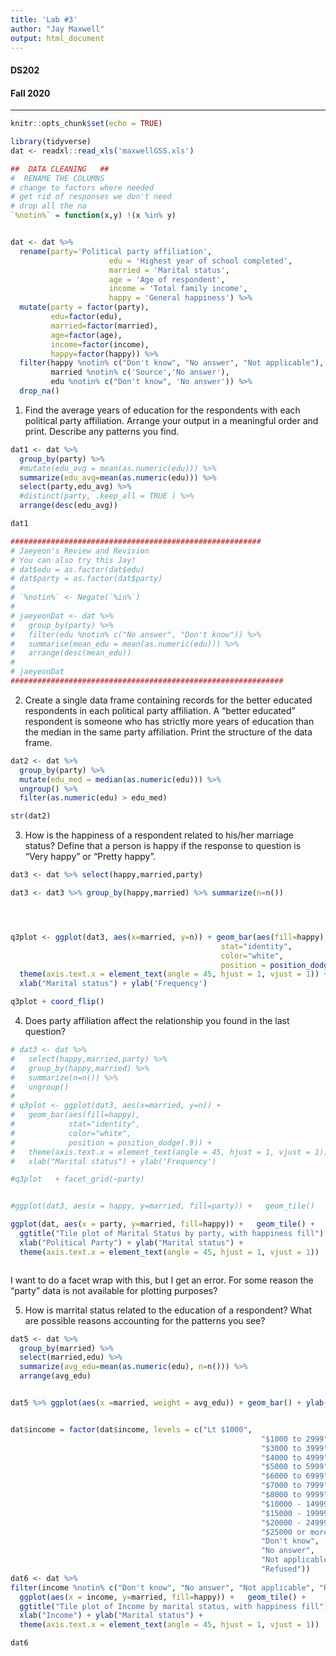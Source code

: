 ```yaml
---
title: 'Lab #3'
author: "Jay Maxwell"
output: html_document
---
```

<h4>DS202</h4>
<h4>Fall 2020</h4>
<hr>
```r
knitr::opts_chunk$set(echo = TRUE)

library(tidyverse)
dat <- readxl::read_xls('maxwellGSS.xls')
```

```r
##  DATA CLEANING   ##
#  RENAME THE COLUMNS  
# change to factors where needed
# get rid of responses we don't need
# drop all the na
`%notin%` = function(x,y) !(x %in% y)


dat <- dat %>% 
  rename(party='Political party affiliation',
                      edu = 'Highest year of school completed',
                      married = 'Marital status',
                      age = 'Age of respondent',
                      income = 'Total family income',
                      happy = 'General happiness') %>% 
  mutate(party = factor(party), 
         edu=factor(edu), 
         married=factor(married),
         age=factor(age),
         income=factor(income), 
         happy=factor(happy)) %>%
  filter(happy %notin% c("Don't know", "No answer", "Not applicable"),
         married %notin% c('Source','No answer'),
         edu %notin% c("Don't know", 'No answer')) %>%
  drop_na()
```

1. Find the average years of education for the respondents with each political party affiliation. Arrange your output in a meaningful order and print. Describe any patterns you find.

```r
dat1 <- dat %>% 
  group_by(party) %>%
  #mutate(edu_avg = mean(as.numeric(edu))) %>% 
  summarize(edu_avg=mean(as.numeric(edu))) %>%
  select(party,edu_avg) %>% 
  #distinct(party, .keep_all = TRUE ) %>% 
  arrange(desc(edu_avg))

dat1

########################################################
# Jaeyeon's Review and Revision
# You can also try this Jay!
# dat$edu = as.factor(dat$edu)
# dat$party = as.factor(dat$party)
# 
# `%notin%` <- Negate(`%in%`)
# 
# jaeyeonDat <- dat %>% 
#   group_by(party) %>%
#   filter(edu %notin% c("No answer", "Don't know")) %>%
#   summarise(mean_edu = mean(as.numeric(edu))) %>%
#   arrange(desc(mean_edu))
# 
# jaeyeonDat
#############################################################
```


2. Create a single data frame containing records for the better educated respondents in each political party affiliation. A “better educated” respondent is someone who has strictly more years of education than the median in the same party affiliation. Print the structure of the data frame.

```r
dat2 <- dat %>%
  group_by(party) %>%
  mutate(edu_med = median(as.numeric(edu))) %>%
  ungroup() %>%
  filter(as.numeric(edu) > edu_med)

str(dat2)

```

3. How is the happiness of a respondent related to his/her marriage status? Define that a person is happy if the response to question is “Very happy” or “Pretty happy”.


```r
dat3 <- dat %>% select(happy,married,party)

dat3 <- dat3 %>% group_by(happy,married) %>% summarize(n=n())




q3plot <- ggplot(dat3, aes(x=married, y=n)) + geom_bar(aes(fill=happy),
                                               stat="identity",
                                               color="white",
                                               position = position_dodge(.9)) +
  theme(axis.text.x = element_text(angle = 45, hjust = 1, vjust = 1)) +
  xlab("Marital status") + ylab('Frequency') 

q3plot + coord_flip() 

```




4. Does party affiliation affect the relationship you found in the last question?

```r
# dat3 <- dat %>% 
#   select(happy,married,party) %>% 
#   group_by(happy,married) %>%
#   summarize(n=n()) %>% 
#   ungroup()
# 
# q3plot <- ggplot(dat3, aes(x=married, y=n)) + 
#   geom_bar(aes(fill=happy),
#            stat="identity",
#            color="white",
#            position = position_dodge(.9)) +
#   theme(axis.text.x = element_text(angle = 45, hjust = 1, vjust = 1)) +
#   xlab("Marital status") + ylab('Frequency') 

#q3plot   + facet_grid(~party)


#ggplot(dat3, aes(x = happy, y=married, fill=party)) +   geom_tile()

ggplot(dat, aes(x = party, y=married, fill=happy)) +   geom_tile() +
  ggtitle("Tile plot of Marital Status by party, with happiness fill") +
  xlab("Political Party") + ylab("Marital status") +
  theme(axis.text.x = element_text(angle = 45, hjust = 1, vjust = 1))



```

I want to do a facet wrap with this, but I get an error. For some reason the "party" data is not available for plotting purposes?


5. How is marrital status related to the education of a respondent? What are possible reasons accounting for the patterns you see?


```r

dat5 <- dat %>%
  group_by(married) %>%
  select(married,edu) %>% 
  summarize(avg_edu=mean(as.numeric(edu), n=n())) %>%
  arrange(avg_edu)


dat5 %>% ggplot(aes(x =married, weight = avg_edu)) + geom_bar() + ylab("Average Education in Years") +xlab("Marital Status")



```


```r
dat$income = factor(dat$income, levels = c("Lt $1000",
                                                        "$1000 to 2999", 
                                                        "$3000 to 3999",
                                                        "$4000 to 4999",  
                                                        "$5000 to 5999",  
                                                        "$6000 to 6999",
                                                        "$7000 to 7999",
                                                        "$8000 to 9999",
                                                        "$10000 - 14999", 
                                                        "$15000 - 19999", 
                                                        "$20000 - 24999", 
                                                        "$25000 or more",
                                                        "Don't know", 
                                                        "No answer", 
                                                        "Not applicable", 
                                                        "Refused"))
dat6 <- dat %>%
filter(income %notin% c("Don't know", "No answer", "Not applicable", "Refused")) %>%
  ggplot(aes(x = income, y=married, fill=happy)) +   geom_tile() +
  ggtitle("Tile plot of Income by marital status, with happiness fill") +
  xlab("Income") + ylab("Marital status") +
  theme(axis.text.x = element_text(angle = 45, hjust = 1, vjust = 1))

dat6

```
